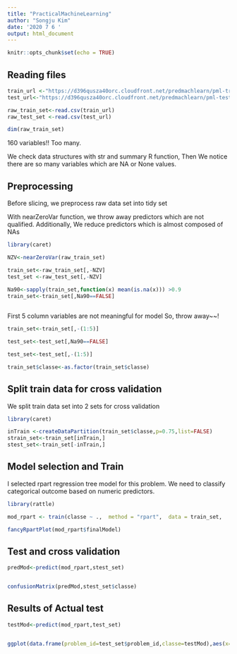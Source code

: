 ```yaml
---
title: "PracticalMachineLearning"
author: "Songju Kim"
date: '2020 7 6 '
output: html_document
---
```


```r
knitr::opts_chunk$set(echo = TRUE)
```

## Reading files


```r

train_url <-"https://d396qusza40orc.cloudfront.net/predmachlearn/pml-training.csv"
test_url<-"https://d396qusza40orc.cloudfront.net/predmachlearn/pml-testing.csv"

raw_train_set<-read.csv(train_url)
raw_test_set <-read.csv(test_url)

dim(raw_train_set)


```
160 variables!! Too many.

We check data structures with str and summary R function,
Then We notice there are so many variables which are NA or None values.

## Preprocessing 

Before slicing, we preprocess raw data set into tidy set

With nearZeroVar function, we throw away predictors which are not qualified.
Additionally, We reduce predictors which is almost composed of NAs


```r
library(caret)

NZV<-nearZeroVar(raw_train_set)

train_set<-raw_train_set[,-NZV]
test_set <-raw_test_set[,-NZV]

Na90<-sapply(train_set,function(x) mean(is.na(x))) >0.9 
train_set<-train_set[,Na90==FALSE]
 

```
First 5 column variables are not meaningful for model
So, throw away~~!

```r

train_set<-train_set[,-(1:5)]

test_set<-test_set[,Na90==FALSE]

test_set<-test_set[,-(1:5)]

train_set$classe<-as.factor(train_set$classe)


```

## Split train data for cross validation

We split train data set into 2 sets for cross validation

```r
library(caret)

inTrain <-createDataPartition(train_set$classe,p=0.75,list=FALSE) 
strain_set<-train_set[inTrain,]
stest_set<-train_set[-inTrain,]
```

## Model selection and Train 

I selected rpart regression tree model for this problem.
We need to classify categorical outcome based on numeric predictors.

```r
library(rattle)

mod_rpart <- train(classe ~ .,  method = "rpart",  data = train_set,   tuneLength = 10,   metric = "Accuracy" )

fancyRpartPlot(mod_rpart$finalModel)

```


## Test and cross validation
```r

predMod<-predict(mod_rpart,stest_set)


confusionMatrix(predMod,stest_set$classe)
```


## Results of Actual test

```r
testMod<-predict(mod_rpart,test_set)


ggplot(data.frame(problem_id=test_set$problem_id,classe=testMod),aes(x=problem_id,y=classe,col=classe))+geom_point()
```

